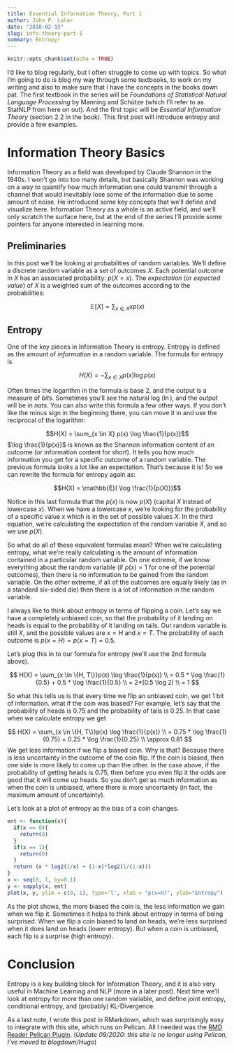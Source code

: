 ```yaml
---
title: Essential Information Theory, Part 1
author: John P. Lalor
date: "2018-02-15"
slug: info-theory-part-1
summary: Entropy!
---
```


```r
knitr::opts_chunk$set(echo = TRUE)
```

I'd like to blog regularly, but I often struggle to come up with topics. So what I'm going to do is blog my way through some textbooks, to work on my writing and also to make sure that I have the concepts in the books down pat. The first textbook in the series will be *Foundations of Statistical Natural Language Processing* by Manning and Sch&uuml;tze (which I'll refer to as StatNLP from here on out). And the first topic will be *Essential Information Theory* (section 2.2 in the book). This first post will introduce entropy and provide a few examples.

# Information Theory Basics

Information Theory as a field was developed by Claude Shannon in the 1940s. I won't go into too many details, but basically Shannon was working on a way to quantify how much information one could transmit through a channel that would inevitably lose some of the information due to some amount of noise. He introduced some key concepts that we'll define and visualize here. Information Theory as a whole is an active field, and we'll only scratch the surface here, but at the end of the series I'll provide some pointers for anyone interested in learning more.

## Preliminaries

In this post we'll be looking at probabilities of random variables. We'll define a discrete random variable as a set of outcomes $X$. Each potential outcome in $X$ has an associated probability: $p(X=x)$. The *expectation* (or *expected value*) of $X$ is a weighted sum of the outcomes according to the probabilities:

$$\mathbb{E}[X] = \sum_{x \in X} xp(x)$$

## Entropy

One of the key pieces in Information Theory is entropy. Entropy is defined as the amount of *information* in a random variable. The formula for entropy is 

$$H(X) = - \sum_{x \in X} p(x) \log p(x)$$

Often times the logarithm in the formula is base 2, and the output is a measure of *bits*. Sometimes you'll see the natural log ($\ln$), and the output will be in *nats*. You can also write this formula a few other ways. If you don't like the minus sign in the beginning there, you can move it in and use the reciprocal of the logarithm:

$$H(X) = \sum_{x \in X} p(x) \log \frac{1}{p(x)}$$
$\log \frac{1}{p(x)}$ is known as the Shannon information content of an outcome (or information content for short). It tells you how much information you get for a specific outcome of a random variable. The previous formula looks a lot like an expectation. That's because it is! So we can rewrite the formula for entropy again as:

$$H(X) = \mathbb{E}( \log \frac{1}{p(X)})$$

Notice in this last formula that the $p(x)$ is now $p(X)$ (capital $X$ instead of lowercase $x$). When we have a lowercase $x$, we're looking for the probability of a specific value $x$ which is in the set of possible values $X$. In the third equation, we're calculating the expectation of the random variable $X$, and so we use $p(X)$.

So what do all of these equivalent formulas mean? When we're calculating entropy, what we're really calculating is the amount of information contained in a particular random variable. On one extreme, if we know everything about the random variable (if $p(x) = 1$ for one of the potential outcomes), then there is no information to be gained from the random variable. On the other extreme, if all of the outcomes are equally likely (as in a standard six-sided die) then there is a lot of information in the random variable. 

I always like to think about entropy in terms of flipping a coin. Let's say we have a completely unbiased coin, so that the probability of it landing on heads is equal to the probability of it landing on tails. Our random variable is still $X$, and the possible values are $x = H$ and $x = T$. The probability of each outcome is $p(x = H) = p(x = T) = 0.5$.

Let's plug this in to our formula for entropy (we'll use the 2nd formula above).

$$
H(X) = \sum_{x \in \{H, T\}}p(x) \log \frac{1}{p(x)} \\
 = 0.5 * \log \frac{1}{0.5} + 0.5 * \log \frac{1}{0.5} \\
 = 2*(0.5 \log 2) \\
 = 1
$$

So what this tells us is that every time we flip an unbiased coin, we get 1 bit of information. what if the coin was biased? For example, let's say that the probability of heads is $0.75$ and the probability of tails is $0.25$. In that case when we calculate entropy we get

$$
H(X) = \sum_{x \in \{H, T\}}p(x) \log \frac{1}{p(x)} \\
 = 0.75 * \log \frac{1}{0.75} + 0.25 * \log \frac{1}{0.25} \\
 \approx 0.81
$$
We get less information if we flip a biased coin. Why is that? Because there is less uncertainty in the outcome of the coin flip. If the coin is biased, then one side is more likely to come up than the other. In the case above, if the probability of getting heads is $0.75$, then before you even flip it the odds are good that it will come up heads. So you don't get as much information as when the coin is unbiased, where there is more uncertainty (in fact, the maximum amount of uncertainty).

Let's look at a plot of entropy as the bias of a coin changes.

```r
ent <- function(x){
  if(x == 0){
    return(0)
  }
  if(x == 1){
    return(0)
  }
  return (x * log2(1/x) + (1-x)*log2(1/(1-x)))
}
x <- seq(0, 1, by=0.1)
y <- sapply(x, ent)
plot(x, y, ylim = c(0, 1), type='l', xlab = "p(x=H)", ylab="Entropy")
```

As the plot shows, the more biased the coin is, the less information we gain when we flip it. Sometimes it helps to think about entropy in terms of being surprised. When we flip a coin biased to land on heads, we're less surprised when it does land on heads (lower entropy). But when a coin is unbiased, each flip is a surprise (high entropy).

# Conclusion

Entropy is a key building block for Information Theory, and it is also very useful in Machine Learning and NLP (more in a later post). Next time we'll look at entropy for more than one random variable, and define joint entropy, conditional entropy, and (probably) KL-Divergence.

As a last note, I wrote this post in RMarkdown, which was surprisingly easy to integrate with this site, which runs on Pelican. All I needed was the [RMD Reader Pelican Plugin](https://github.com/getpelican/pelican-plugins/tree/master/rmd_reader).
(*Update 09/2020: this site is no longer using Pelican, I've moved to blogdown/Hugo*)
